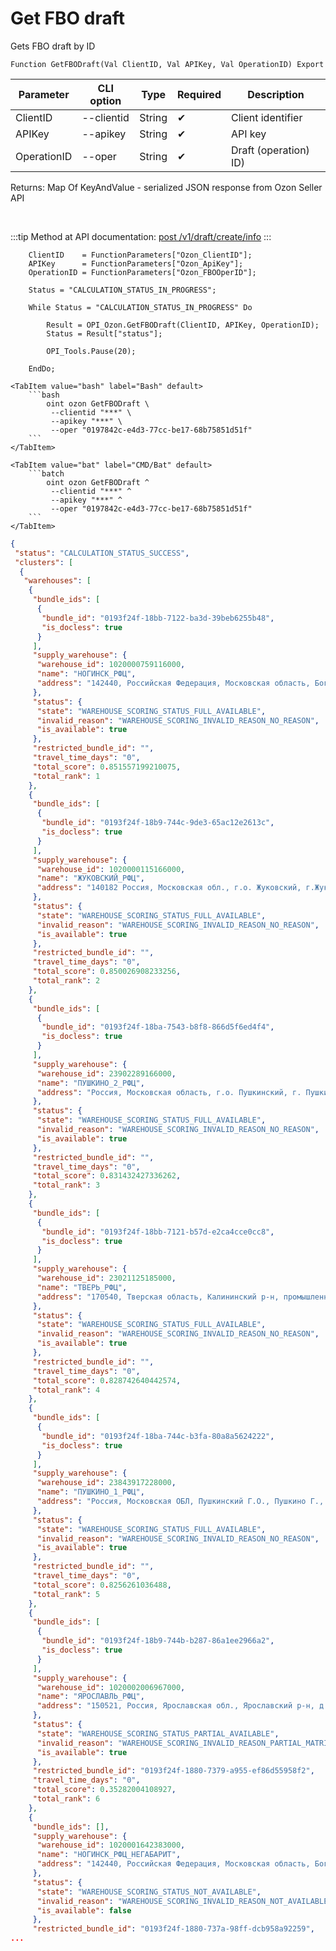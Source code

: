 ﻿---
sidebar_position: 5
description: Get FBO draft and other functions to work with Ozon in the Open Integration Package, a free open-source integration library for 1C:Enterprise 8, OneScript and CLI
keywords: [1C, 1С, 1С:Enterprise, 1С:Enterprise 8.3, API, Integration, Services, Exchange, OneScript, CLI, Ozon]
---


# Get FBO draft
 Gets FBO draft by ID



`Function GetFBODraft(Val ClientID, Val APIKey, Val OperationID) Export`

  | Parameter | CLI option | Type | Required | Description |
  |-|-|-|-|-|
  | ClientID | --clientid | String | &#x2714; | Client identifier |
  | APIKey | --apikey | String | &#x2714; | API key |
  | OperationID | --oper | String | &#x2714; | Draft (operation) ID) |

  
  Returns:  Map Of KeyAndValue - serialized JSON response from Ozon Seller API

<br/>

:::tip
Method at API documentation: [post /v1/draft/create/info](https://docs.ozon.ru/api/seller/#operation/SupplyDraftAPI_DraftCreateInfo)
:::
<br/>



```bsl title="1C:Enterprise/OneScript code example"
    ClientID    = FunctionParameters["Ozon_ClientID"];
    APIKey      = FunctionParameters["Ozon_ApiKey"];
    OperationID = FunctionParameters["Ozon_FBOOperID"];

    Status = "CALCULATION_STATUS_IN_PROGRESS";

    While Status = "CALCULATION_STATUS_IN_PROGRESS" Do

        Result = OPI_Ozon.GetFBODraft(ClientID, APIKey, OperationID);
        Status = Result["status"];

        OPI_Tools.Pause(20);

    EndDo;
```
 

 <Tabs>
  
    <TabItem value="bash" label="Bash" default>
        ```bash
            oint ozon GetFBODraft \
             --clientid "***" \
             --apikey "***" \
             --oper "0197842c-e4d3-77cc-be17-68b75851d51f"
        ```
    </TabItem>
  
    <TabItem value="bat" label="CMD/Bat" default>
        ```batch
            oint ozon GetFBODraft ^
             --clientid "***" ^
             --apikey "***" ^
             --oper "0197842c-e4d3-77cc-be17-68b75851d51f"
        ```
    </TabItem>
</Tabs>


```json title="Result"
{
 "status": "CALCULATION_STATUS_SUCCESS",
 "clusters": [
  {
   "warehouses": [
    {
     "bundle_ids": [
      {
       "bundle_id": "0193f24f-18bb-7122-ba3d-39beb6255b48",
       "is_docless": true
      }
     ],
     "supply_warehouse": {
      "warehouse_id": 1020000759116000,
      "name": "НОГИНСК_РФЦ",
      "address": "142440, Российская Федерация, Московская область, Богородский городской округ, рабочий поселок Обухово, территория Обухово-Парк, дом 2, строение 1"
     },
     "status": {
      "state": "WAREHOUSE_SCORING_STATUS_FULL_AVAILABLE",
      "invalid_reason": "WAREHOUSE_SCORING_INVALID_REASON_NO_REASON",
      "is_available": true
     },
     "restricted_bundle_id": "",
     "travel_time_days": "0",
     "total_score": 0.851557199210075,
     "total_rank": 1
    },
    {
     "bundle_ids": [
      {
       "bundle_id": "0193f24f-18b9-744c-9de3-65ac12e2613c",
       "is_docless": true
      }
     ],
     "supply_warehouse": {
      "warehouse_id": 1020000115166000,
      "name": "ЖУКОВСКИЙ_РФЦ",
      "address": "140182 Россия, Московская обл., г.о. Жуковский, г.Жуковский, р-н Замоскворечье, д.457, стр.5"
     },
     "status": {
      "state": "WAREHOUSE_SCORING_STATUS_FULL_AVAILABLE",
      "invalid_reason": "WAREHOUSE_SCORING_INVALID_REASON_NO_REASON",
      "is_available": true
     },
     "restricted_bundle_id": "",
     "travel_time_days": "0",
     "total_score": 0.850026908233256,
     "total_rank": 2
    },
    {
     "bundle_ids": [
      {
       "bundle_id": "0193f24f-18ba-7543-b8f8-866d5f6ed4f4",
       "is_docless": true
      }
     ],
     "supply_warehouse": {
      "warehouse_id": 23902289166000,
      "name": "ПУШКИНО_2_РФЦ",
      "address": "Россия, Московская область, г.о. Пушкинский, г. Пушкино, шоссе Ярославское, д.218"
     },
     "status": {
      "state": "WAREHOUSE_SCORING_STATUS_FULL_AVAILABLE",
      "invalid_reason": "WAREHOUSE_SCORING_INVALID_REASON_NO_REASON",
      "is_available": true
     },
     "restricted_bundle_id": "",
     "travel_time_days": "0",
     "total_score": 0.831432427336262,
     "total_rank": 3
    },
    {
     "bundle_ids": [
      {
       "bundle_id": "0193f24f-18bb-7121-b57d-e2ca4cce0cc8",
       "is_docless": true
      }
     ],
     "supply_warehouse": {
      "warehouse_id": 23021125185000,
      "name": "ТВЕРЬ_РФЦ",
      "address": "170540, Тверская область, Калининский р-н, промышленная зона Боровлёво-2, комплекс 1А"
     },
     "status": {
      "state": "WAREHOUSE_SCORING_STATUS_FULL_AVAILABLE",
      "invalid_reason": "WAREHOUSE_SCORING_INVALID_REASON_NO_REASON",
      "is_available": true
     },
     "restricted_bundle_id": "",
     "travel_time_days": "0",
     "total_score": 0.828742640442574,
     "total_rank": 4
    },
    {
     "bundle_ids": [
      {
       "bundle_id": "0193f24f-18ba-744c-b3fa-80a8a5624222",
       "is_docless": true
      }
     ],
     "supply_warehouse": {
      "warehouse_id": 23843917228000,
      "name": "ПУШКИНО_1_РФЦ",
      "address": "Россия, Московская ОБЛ, Пушкинский Г.О., Пушкино Г., Ярославское Ш., дом 216."
     },
     "status": {
      "state": "WAREHOUSE_SCORING_STATUS_FULL_AVAILABLE",
      "invalid_reason": "WAREHOUSE_SCORING_INVALID_REASON_NO_REASON",
      "is_available": true
     },
     "restricted_bundle_id": "",
     "travel_time_days": "0",
     "total_score": 0.8256261036488,
     "total_rank": 5
    },
    {
     "bundle_ids": [
      {
       "bundle_id": "0193f24f-18b9-744b-b287-86a1ee2966a2",
       "is_docless": true
      }
     ],
     "supply_warehouse": {
      "warehouse_id": 1020002006967000,
      "name": "ЯРОСЛАВЛЬ_РФЦ",
      "address": "150521, Россия, Ярославская обл., Ярославский р-н, д.Корюково, ул.Торговая, зд.3"
     },
     "status": {
      "state": "WAREHOUSE_SCORING_STATUS_PARTIAL_AVAILABLE",
      "invalid_reason": "WAREHOUSE_SCORING_INVALID_REASON_PARTIAL_MATRIX_AVAILABLE",
      "is_available": true
     },
     "restricted_bundle_id": "0193f24f-1880-7379-a955-ef86d55958f2",
     "travel_time_days": "0",
     "total_score": 0.35282004108927,
     "total_rank": 6
    },
    {
     "bundle_ids": [],
     "supply_warehouse": {
      "warehouse_id": 1020001642383000,
      "name": "НОГИНСК_РФЦ_НЕГАБАРИТ",
      "address": "142440, Российская Федерация, Московская область, Богородский городской округ, рабочий поселок Обухово, территория Обухово-Парк, дом 2, строение 1"
     },
     "status": {
      "state": "WAREHOUSE_SCORING_STATUS_NOT_AVAILABLE",
      "invalid_reason": "WAREHOUSE_SCORING_INVALID_REASON_NOT_AVAILABLE_MATRIX",
      "is_available": false
     },
     "restricted_bundle_id": "0193f24f-1880-737a-98ff-dcb958a92259",
...
```
